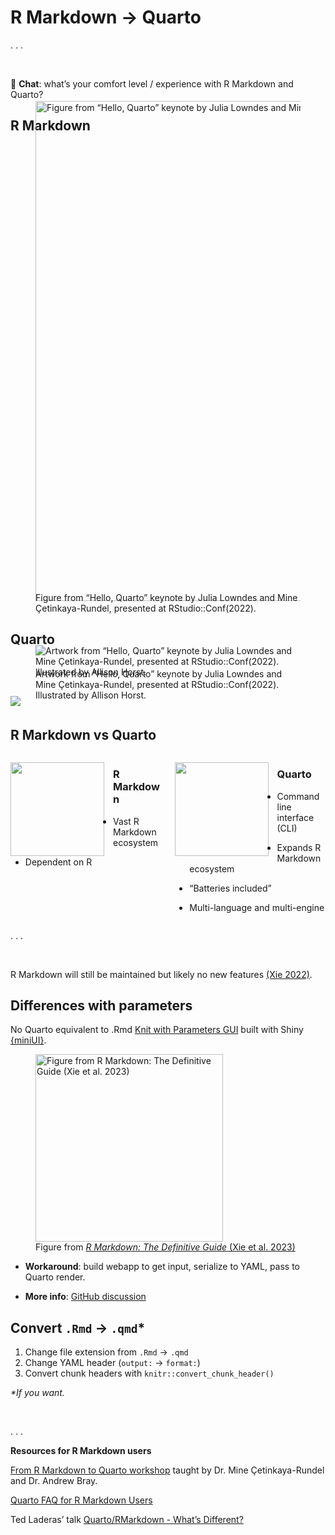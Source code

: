 # R Markdown → Quarto {.section}

. . .

<br>

💬 **Chat**: what's your comfort level / experience with R Markdown and Quarto?

## R Markdown

![Figure from "Hello, Quarto" keynote by Julia Lowndes and Mine Çetinkaya-Rundel, presented at RStudio::Conf(2022).](images/rmd-ecosystem.png){style="margin-top:-5em;margin-bottom:-1em" fig-alt="Hex logos for various packages from the R Markdown ecosystem." fig-align="center" width="800"}

## Quarto

::: r-stack
![Artwork from "Hello, Quarto" keynote by Julia Lowndes and Mine Çetinkaya-Rundel, presented at RStudio::Conf(2022). Illustrated by Allison Horst.](images/horst-quarto-schematic.png){.fragment .fade-out fragment-index="1" fig-alt="A schematic representing the multi-language input (e.g. Python, R, Observable, Julia) and multi-format output (e.g. PDF, html, Word documents, and more) versatility of Quarto." fig-align="center" style="margin-top:-1.5em;margin-bottom:-1em"}

![](images/horst-qmd-render-schema.png){.fragment fragment-index="1" fig-alt="A schematic representing rendering of Quarto documents from .qmd, to knitr or jupyter, to plain text markdown, then converted by pandoc into any number of output types including html, PDF, or Word document." fig-align="center" style="margin-top:-1.5em;margin-bottom:-1em"}
:::

## R Markdown vs Quarto

::: columns
::: {.column width="50%"}
![](images/rmarkdown.png){width="150" style="float:left;padding: 0 1em 0 0"}

### R Markdown

-   Vast R Markdown ecosystem

-   Dependent on R
:::

::: {.column width="50%"}
![](images/quarto.png){width="150" style="float:left;padding: 0 1em 0 0"}

### Quarto

-   Command line interface (CLI)

-   Expands R Markdown ecosystem

-   "Batteries included"

-   Multi-language and multi-engine
:::
:::

. . .

<br>

R Markdown will still be maintained but likely no new features [(Xie 2022)](https://yihui.org/en/2022/04/quarto-r-markdown/).

## Differences with parameters

No Quarto equivalent to .Rmd [Knit with Parameters GUI](https://bookdown.org/yihui/rmarkdown/params-knit.html#the-interactive-user-interface) built with Shiny [{miniUI}](https://github.com/rstudio/miniUI).

![Figure from [*R Markdown: The Definitive Guide* (Xie et al. 2023)](https://bookdown.org/yihui/rmarkdown/params-knit.html#the-interactive-user-interface)](https://bookdown.org/yihui/rmarkdown/images/params-input.png){fig-alt="Input parameter values interactively for parameterized reports." fig-align="left" width="300"}

::: incremental
-   **Workaround**: build webapp to get input, serialize to YAML, pass to Quarto render.

-   **More info**: [GitHub discussion](https://github.com/quarto-dev/quarto-cli/discussions/7581#discussioncomment-7603016)
:::

## Convert `.Rmd` → `.qmd`\*

1.  Change file extension from `.Rmd` → `.qmd`
2.  Change YAML header (`output:` → `format:`)
3.  Convert chunk headers with `knitr::convert_chunk_header()`

*\*If you want.*

<br>

. . .

**Resources for R Markdown users**

[From R Markdown to Quarto workshop](https://quarto.org/docs/blog/posts/2023-12-05-asa-traveling-courses/) taught by Dr. Mine Çetinkaya-Rundel and Dr. Andrew Bray.

[Quarto FAQ for R Markdown Users](https://quarto.org/docs/faq/rmarkdown.html)

Ted Laderas' talk [Quarto/RMarkdown - What's Different?](https://laderast.github.io/qmd_rmd)
